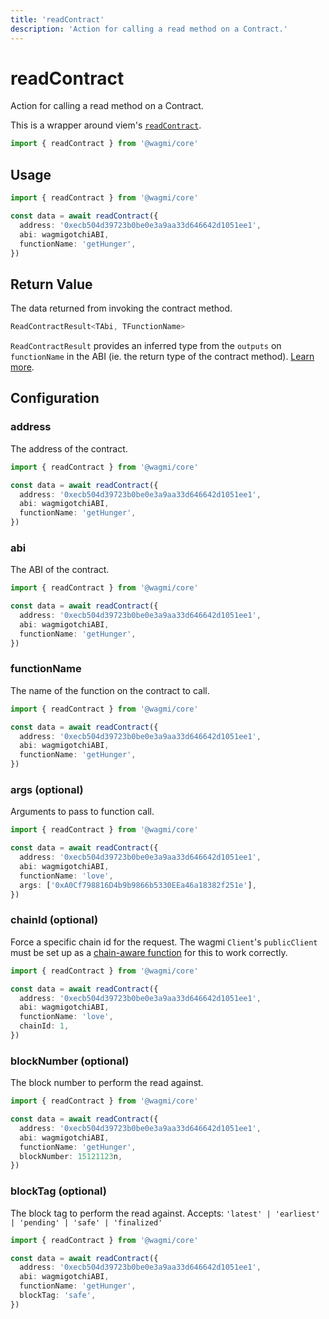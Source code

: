 ```yaml
---
title: 'readContract'
description: 'Action for calling a read method on a Contract.'
---
```


# readContract

Action for calling a read method on a Contract.

This is a wrapper around viem's [`readContract`](https://viem.sh/docs/contract/readContract.html).

```ts
import { readContract } from '@wagmi/core'
```

## Usage

```ts
import { readContract } from '@wagmi/core'

const data = await readContract({
  address: '0xecb504d39723b0be0e3a9aa33d646642d1051ee1',
  abi: wagmigotchiABI,
  functionName: 'getHunger',
})
```

## Return Value

The data returned from invoking the contract method.

```ts
ReadContractResult<TAbi, TFunctionName>
```

`ReadContractResult` provides an inferred type from the `outputs` on `functionName` in the ABI (ie. the return type of the contract method). [Learn more](/core/typescript#type-inference).

## Configuration

### address

The address of the contract.

```ts {4}
import { readContract } from '@wagmi/core'

const data = await readContract({
  address: '0xecb504d39723b0be0e3a9aa33d646642d1051ee1',
  abi: wagmigotchiABI,
  functionName: 'getHunger',
})
```

### abi

The ABI of the contract.

```ts {5}
import { readContract } from '@wagmi/core'

const data = await readContract({
  address: '0xecb504d39723b0be0e3a9aa33d646642d1051ee1',
  abi: wagmigotchiABI,
  functionName: 'getHunger',
})
```

### functionName

The name of the function on the contract to call.

```ts {6}
import { readContract } from '@wagmi/core'

const data = await readContract({
  address: '0xecb504d39723b0be0e3a9aa33d646642d1051ee1',
  abi: wagmigotchiABI,
  functionName: 'getHunger',
})
```

### args (optional)

Arguments to pass to function call.

```ts {7}
import { readContract } from '@wagmi/core'

const data = await readContract({
  address: '0xecb504d39723b0be0e3a9aa33d646642d1051ee1',
  abi: wagmigotchiABI,
  functionName: 'love',
  args: ['0xA0Cf798816D4b9b9866b5330EEa46a18382f251e'],
})
```

### chainId (optional)

Force a specific chain id for the request. The wagmi `Client`'s `publicClient` must be set up as a [chain-aware function](/core/config#publicclient-optional) for this to work correctly.

```ts {7}
import { readContract } from '@wagmi/core'

const data = await readContract({
  address: '0xecb504d39723b0be0e3a9aa33d646642d1051ee1',
  abi: wagmigotchiABI,
  functionName: 'love',
  chainId: 1,
})
```

### blockNumber (optional)

The block number to perform the read against.

```ts {7}
import { readContract } from '@wagmi/core'

const data = await readContract({
  address: '0xecb504d39723b0be0e3a9aa33d646642d1051ee1',
  abi: wagmigotchiABI,
  functionName: 'getHunger',
  blockNumber: 15121123n,
})
```

### blockTag (optional)

The block tag to perform the read against. Accepts: `'latest' | 'earliest' | 'pending' | 'safe' | 'finalized'`

```ts {7}
import { readContract } from '@wagmi/core'

const data = await readContract({
  address: '0xecb504d39723b0be0e3a9aa33d646642d1051ee1',
  abi: wagmigotchiABI,
  functionName: 'getHunger',
  blockTag: 'safe',
})
```
